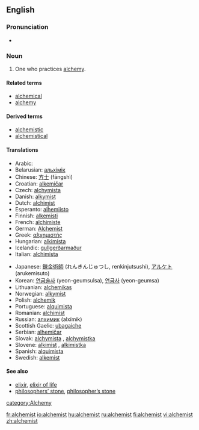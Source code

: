==English==

===Pronunciation===
*{{audio|en-us-alchemist.ogg|Audio (US)}}

===Noun===
{{en-noun}}

# One who practices [[alchemy]].

====Related terms====
*[[alchemical]]
*[[alchemy]]

====Derived terms====
*[[alchemistic]]
*[[alchemistical]]

====Translations====
{{trans-top|one who practices alchemy}}
*Arabic: {{ARchar|[[الخيميائي]]}} {{m}}
*Belarusian: [[альхімік]] {{m}}
*Chinese: [[方士]] (fāngshì)
*Croatian: [[alkemičar]] {{m}}
*Czech: [[alchymista]] {{m}}
*Danish: [[alkymist]] {{c}}
*Dutch: [[alchimist]] {{c}}
*Esperanto: [[alĥemiisto]]
*Finnish: [[alkemisti]]
*French: [[alchimiste]] {{m}}
*German: [[Alchemist]] {{m}}
*Greek: [[αλχημιστής]] {{m}}
*Hungarian: [[alkimista]]
*Icelandic: [[gullgerðarmaður]] {{m}}
*Italian: [[alchimista]] {{m}}
{{trans-mid}}
*Japanese: [[錬金術師]] (れんきんじゅつし, renkinjutsushi), [[アルケト]] (arukemisuto)
*Korean: [[연금술사 ]] (yeon-geumsulsa), [[연금사]] (yeon-geumsa)
*Lithuanian: [[alchemikas]] {{g|Lithuanian}}
*Norwegian: [[alkymist]] {{c}}
*Polish: [[alchemik]] {{m}}
*Portuguese: [[alquimista]] {{m}}
*Romanian: [[alchimist]] {{m}}
*Russian: [[алхимик]] (alxímik) {{m}}
*Scottish Gaelic: [[ubagaiche]] {{m}}
*Serbian: [[alhemičar]] {{m}}
*Slovak: [[alchymista#Slovak|alchymista]] {{m}}, [[alchymistka#Slovak|alchymistka]] {{f}}
*Slovene: [[alkimist]] {{m}}, [[alkimistka]] {{f}}
*Spanish: [[alquimista]] {{m}}
*Swedish: [[alkemist]] {{c}}
{{trans-bottom}}

====See also====
*[[elixir]], [[elixir of life]]
*[[philosophers' stone|philosophers’ stone]], [[philosopher's stone|philosopher’s stone]]

[[category:Alchemy]]

[[fr:alchemist]]
[[io:alchemist]]
[[hu:alchemist]]
[[ru:alchemist]]
[[fi:alchemist]]
[[vi:alchemist]]
[[zh:alchemist]]